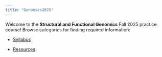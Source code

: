 ```yaml
---
title: "Genomics2025"
---
```


Welcome to the **Structural and Functional Genomics** Fall 2025 practice course! Browse categories for finding required information:

-   [Syllabus](syllabus.qmd)

-   [Resources](resources.qmd)
